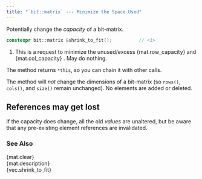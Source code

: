 ```yaml
---
title: "`bit::matrix` --- Minimize the Space Used"
---
```


Potentially change the _capacity_  of a bit-matrix.

```cpp
constexpr bit::matrix &shrink_to_fit();          // <1>
```
1. This is a request to minimize the unused/excess {mat.row_capacity} and {mat.col_capacity} .
May do nothing.

The method returns `*this`, so you can chain it with other calls.

The method will _not_ change the dimensions of a bit-matrix (so `rows()`, `cols()`, and `size()` remain unchanged).
No elements are added or deleted.

::: {.callout-warning}
# References may get lost
If the capacity does change, all the old _values_ are unaltered, but be aware that any pre-existing element references are invalidated.
:::


### See Also
{mat.clear} \
{mat.description} \
{vec.shrink_to_fit}
